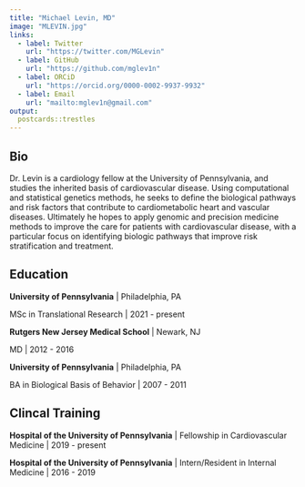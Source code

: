 ```yaml
---
title: "Michael Levin, MD"
image: "MLEVIN.jpg"
links:
  - label: Twitter
    url: "https://twitter.com/MGLevin"
  - label: GitHub
    url: "https://github.com/mglev1n"
  - label: ORCiD
    url: "https://orcid.org/0000-0002-9937-9932"
  - label: Email
    url: "mailto:mglev1n@gmail.com"
output:
  postcards::trestles
---
```

 
## Bio

Dr. Levin is a cardiology fellow at the University of Pennsylvania, and studies the inherited basis of cardiovascular disease. Using computational and statistical genetics methods, he seeks to define the biological pathways and risk factors that contribute to cardiometabolic heart and vascular diseases. Ultimately he hopes to apply genomic and precision medicine methods to improve the care for patients with cardiovascular disease, with a particular focus on identifying biologic pathways that improve risk stratification and treatment.


## Education

**University of Pennsylvania** | Philadelphia, PA

MSc in Translational Research | 2021 - present

**Rutgers New Jersey Medical School** | Newark, NJ

MD | 2012 - 2016

**University of Pennsylvania** | Philadelphia, PA

BA in Biological Basis of Behavior | 2007 - 2011


## Clincal Training

**Hospital of the University of Pennsylvania** | Fellowship in Cardiovascular Medicine | 2019 - present

**Hospital of the University of Pennsylvania** | Intern/Resident in Internal Medicine | 2016 - 2019
